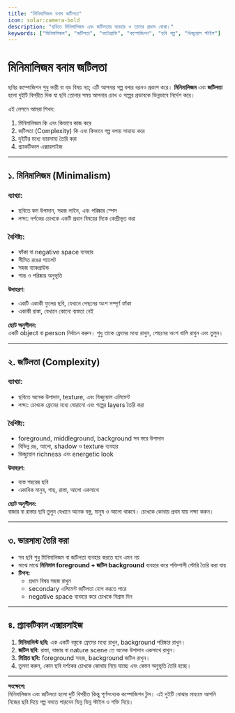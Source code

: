 ```yaml
---
title: "মিনিমালিজম বনাম জটিলতা"
icon: solar:camera-bold
description: "ছবিতে মিনিমালিজম এবং জটিলতার ব্যবহার ও তাদের প্রভাব বোঝা।"
keywords: ["মিনিমালিজম", "জটিলতা", "ফটোগ্রাফি", "কম্পোজিশন", "ছবি গল্প", "ভিজ্যুয়াল স্টাইল"]
---
```


# মিনিমালিজম বনাম জটিলতা

ছবির কম্পোজিশন শুধু ভারী বা বড় বিষয় নয়; এটি আপনার গল্প বলার ধরনও প্রকাশ করে। **মিনিমালিজম** এবং **জটিলতা** হলো দুইটি বিপরীত দিক যা ছবি তোলার সময় আপনার চোখ ও গল্পের প্রভাবকে ভিন্নভাবে নির্দেশ করে।  

এই লেসনে আমরা শিখব:  

1. মিনিমালিজম কি এবং কিভাবে কাজ করে  
2. জটিলতা (Complexity) কি এবং কিভাবে গল্প বলায় সাহায্য করে  
3. দুইটির মধ্যে ভারসাম্য তৈরি করা  
4. প্র্যাকটিকাল এক্সারসাইজ  

---

## ১. মিনিমালিজম (Minimalism)

### ব্যাখ্যা:
- ছবিতে কম উপাদান, সহজ লাইন, এবং পরিষ্কার স্পেস  
- লক্ষ্য: দর্শকের চোখকে একটি প্রধান বিষয়ের দিকে কেন্দ্রীভূত করা  

### বৈশিষ্ট্য:
- ফাঁকা বা negative space ব্যবহার  
- সীমিত রঙের প্যালেট  
- সহজ ব্যাকগ্রাউন্ড  
- শান্ত ও পরিষ্কার অনুভূতি  

**উদাহরণ:**  
- একটি একাকী ফুলের ছবি, যেখানে পেছনের অংশ সম্পূর্ণ ফাঁকা  
- একাকী রাস্তা, যেখানে কোনো ব্যস্ততা নেই  

**ছোট অনুশীলন:**  
একটি object বা person নির্বাচন করুন। শুধু তাকে ফ্রেমের মধ্যে রাখুন, পেছনের অংশ খালি রাখুন এবং তুলুন।  

---

## ২. জটিলতা (Complexity)

### ব্যাখ্যা:
- ছবিতে অনেক উপাদান, texture, এবং ভিজ্যুয়াল এলিমেন্ট  
- লক্ষ্য: চোখকে ফ্রেমের মধ্যে ঘোরানো এবং গল্পের layers তৈরি করা  

### বৈশিষ্ট্য:
- foreground, middleground, background সব স্তরে উপাদান  
- বিভিন্ন রঙ, আলো, shadow ও texture ব্যবহার  
- ভিজ্যুয়াল richness এবং energetic look  

**উদাহরণ:**  
- ব্যস্ত শহরের ছবি  
- একাধিক মানুষ, গাছ, রাস্তা, আলো একসাথে  

**ছোট অনুশীলন:**  
বাজার বা রাস্তার ছবি তুলুন যেখানে অনেক বস্তু, মানুষ ও আলো থাকবে। চোখকে কোথায় প্রথম যায় লক্ষ্য করুন।  

---

## ৩. ভারসাম্য তৈরি করা

- সব ছবি শুধু মিনিমালিজম বা জটিলতা ব্যবহার করতে হবে এমন নয়  
- মাঝে মাঝে **মিনিমাল foreground + জটিল background** ব্যবহার করে শক্তিশালী স্টোরি তৈরি করা যায়  
- **টিপস:**  
  - প্রধান বিষয় সহজ রাখুন  
  - secondary এলিমেন্ট জটিলতা যোগ করতে পারে  
  - negative space ব্যবহার করে চোখকে বিশ্রাম দিন  

---

## ৪. প্র্যাকটিকাল এক্সারসাইজ

1. **মিনিমালিস্ট ছবি:** এক একটি বস্তুকে ফ্রেমের মধ্যে রাখুন, background পরিষ্কার রাখুন।  
2. **জটিল ছবি:** রাস্তা, বাজার বা nature scene তে অনেক উপাদান একসাথে রাখুন।  
3. **মিশ্রিত ছবি:** foreground সহজ, background জটিল রাখুন।  
4. তুলনা করুন, কোন ছবি দর্শকের চোখকে কোথায় নিয়ে যাচ্ছে এবং কেমন অনুভূতি তৈরি হচ্ছে।  

---

**সংক্ষেপে:**  
মিনিমালিজম এবং জটিলতা হলো দুটি বিপরীত কিন্তু পূর্ণসংখ্যক কম্পোজিশন টুল। এই দুইটি বোঝার মাধ্যমে আপনি নিজের ছবি দিয়ে গল্প বলতে পারবেন ভিন্ন ভিন্ন স্টাইল ও শক্তি দিয়ে।  
